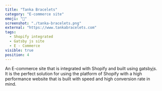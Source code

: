 ```yaml
---
title: "Tanka Bracelets"
category: "E-commerce site"
emoji: "🛒"
screenshot: "./tanka-bracelets.png"
external: "https://www.tankabracelets.com"
tags:
  - Shopify integrated
  - Gatsby js site
  - E - Commerce
visible: true
position: 4
---
```


An E-commerce site that is integrated with Shopify and built using gatsbyjs.
It is the perfect solution for using the platform of Shopify with a high performance website that is built with speed and high conversion rate in mind.
